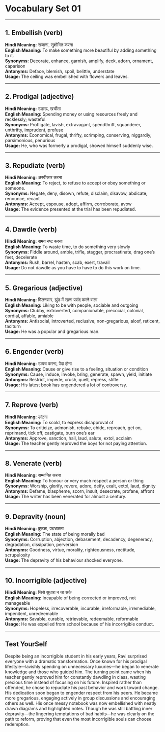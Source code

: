 # Vocabulary Set 01

---

## 1. Embellish (verb)  
**Hindi Meaning:** सजाना, सुशोभित करना  
**English Meaning:** To make something more beautiful by adding something to it.  
**Synonyms:** Decorate, enhance, garnish, amplify, deck, adorn, ornament, caparison  
**Antonyms:** Deface, blemish, spoil, belittle, understate  
**Usage:** The ceiling was embellished with flowers and leaves.

---

## 2. Prodigal (adjective)  
**Hindi Meaning:** उड़ाऊ, खर्चीला  
**English Meaning:** Spending money or using resources freely and recklessly; wasteful.  
**Synonyms:** Profligate, lavish, extravagant, spendthrift, squanderer, unthrifty, imprudent, profuse  
**Antonyms:** Economical, frugal, thrifty, scrimping, conserving, niggardly, parsimonious, penurious  
**Usage:** He, who was formerly a prodigal, showed himself suddenly wise.

---

## 3. Repudiate (verb)  
**Hindi Meaning:** अस्वीकार करना  
**English Meaning:** To reject, to refuse to accept or obey something or someone.  
**Synonyms:** Negate, deny, disown, refute, disclaim, disavow, abdicate, renounce, recant  
**Antonyms:** Accept, espouse, adopt, affirm, corroborate, avow  
**Usage:** The evidence presented at the trial has been repudiated.

---

## 4. Dawdle (verb)  
**Hindi Meaning:** समय नष्ट करना  
**English Meaning:** To waste time, to do something very slowly  
**Synonyms:** Fiddle around, amble, trifle, stagger, procrastinate, drag one’s feet, decelerate  
**Antonyms:** Rush, barrel, hasten, scab, exert, travail  
**Usage:** Do not dawdle as you have to have to do this work on time.

---

## 5. Gregarious (adjective)  
**Hindi Meaning:** मिलनसार, झुंड में रहना पसंद करने वाला  
**English Meaning:** Liking to be with people, sociable and outgoing  
**Synonyms:** Clubby, extroverted, companionable, precocial, colonial, cordial, affable, amiable  
**Antonyms:** Antisocial, introverted, reclusive, non-gregarious, aloof, reticent, taciturn  
**Usage:** He was a popular and gregarious man.

---

## 6. Engender (verb)  
**Hindi Meaning:** उत्पन्न करना, पैदा होना  
**English Meaning:** Cause or give rise to a feeling, situation or condition  
**Synonyms:** Cause, induce, invoke, bring, generate, spawn, yield, initiate  
**Antonyms:** Restrict, impede, crush, quell, repress, stifle  
**Usage:** His latest book has engendered a lot of controversy.

---

## 7. Reprove (verb)  
**Hindi Meaning:** डांटना  
**English Meaning:** To scold, to express disapproval of  
**Synonyms:** To criticize, admonish, rebuke, chide, reproach, get on, reprimand, tick off, castigate, burn one’s ear  
**Antonyms:** Approve, sanction, hail, laud, salute, extol, acclaim  
**Usage:** The teacher gently reproved the boys for not paying attention.

---

## 8. Venerate (verb)  
**Hindi Meaning:** सम्मानित करना  
**English Meaning:** To honour or very much respect a person or thing  
**Synonyms:** Worship, glorify, revere, adore, deify, exalt, extol, laud, dignity  
**Antonyms:** Defame, blaspheme, scorn, insult, desecrate, profane, affront  
**Usage:** The writer has been venerated for almost a century.

---

## 9. Depravity (noun)  
**Hindi Meaning:** दुष्टता, पथभ्रष्टता  
**English Meaning:** The state of being morally bad  
**Synonyms:** Corruption, abjection, debasement, decadency, degeneracy, degradation, dissipation, perversion  
**Antonyms:** Goodness, virtue, morality, righteousness, rectitude, scrupulosity  
**Usage:** The depravity of his behaviour shocked everyone.

---

## 10. Incorrigible (adjective)  
**Hindi Meaning:** जिसे सुधारा न जा सके  
**English Meaning:** Incapable of being corrected or improved, not manageable  
**Synonyms:** Hopeless, irrecoverable, incurable, irreformable, irremediable, impenitent, unredeemable  
**Antonyms:** Savable, curable, retrievable, redeemable, reformable  
**Usage:** He was expelled from school because of his incorrigible conduct.

---

## Test YourSelf

Despite being an incorrigible student in his early years, Ravi surprised everyone with a dramatic transformation. Once known for his prodigal lifestyle—lavishly spending on unnecessary luxuries—he began to venerate knowledge and those who guided him. The turning point came when his teacher gently reproved him for constantly dawdling in class, wasting precious time instead of focusing on his future. Inspired rather than offended, he chose to repudiate his past behavior and work toward change. His dedication soon began to engender respect from his peers. He became more gregarious, engaging actively in group discussions and encouraging others as well. His once messy notebook was now embellished with neatly drawn diagrams and highlighted notes. Though he was still battling inner depravity—the lingering temptations of bad habits—he was clearly on the path to reform, proving that even the most incorrigible souls can choose redemption.
